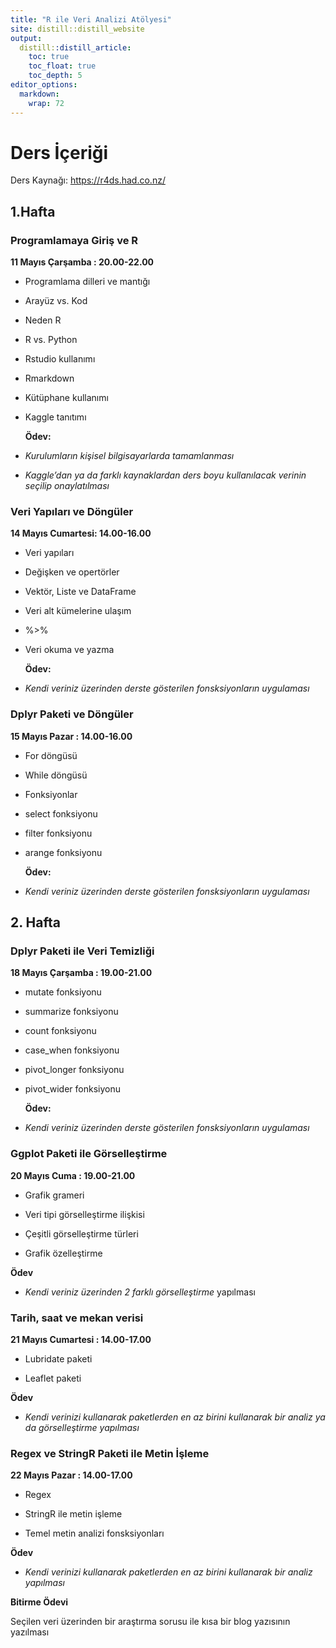 ```yaml
---
title: "R ile Veri Analizi Atölyesi"
site: distill::distill_website
output:
  distill::distill_article:
    toc: true
    toc_float: true
    toc_depth: 5
editor_options: 
  markdown: 
    wrap: 72
---
```


# Ders İçeriği

Ders Kaynağı: <https://r4ds.had.co.nz/>

## 1.Hafta

### Programlamaya Giriş ve R

**11 Mayıs Çarşamba : 20.00-22.00**

-   Programlama dilleri ve mantığı

-   Arayüz vs. Kod

-   Neden R

-   R vs. Python

-   Rstudio kullanımı

-   Rmarkdown

-   Kütüphane kullanımı

-   Kaggle tanıtımı

    **Ödev:**

-   *Kurulumların kişisel bilgisayarlarda tamamlanması*

-   *Kaggle'dan ya da farklı kaynaklardan ders boyu kullanılacak verinin
    seçilip onaylatılması*

### Veri Yapıları ve Döngüler

**14 Mayıs Cumartesi: 14.00-16.00**

-   Veri yapıları

-   Değişken ve opertörler

-   Vektör, Liste ve DataFrame

-   Veri alt kümelerine ulaşım

-   %\>%

-   Veri okuma ve yazma

    **Ödev:**

-   *Kendi veriniz üzerinden derste gösterilen fonsksiyonların
    uygulaması*

### Dplyr Paketi ve Döngüler

**15 Mayıs Pazar : 14.00-16.00**

-   For döngüsü

-   While döngüsü

-   Fonksiyonlar

-   select fonksiyonu

-   filter fonksiyonu

-   arange fonksiyonu

    **Ödev:**

-   *Kendi veriniz üzerinden derste gösterilen fonsksiyonların
    uygulaması*

## 2. Hafta

### Dplyr Paketi ile Veri Temizliği

**18 Mayıs Çarşamba : 19.00-21.00**

-   mutate fonksiyonu

-   summarize fonksiyonu

-   count fonksiyonu

-   case_when fonksiyonu

-   pivot_longer fonksiyonu

-   pivot_wider fonksiyonu

    **Ödev:**

-   *Kendi veriniz üzerinden derste gösterilen fonsksiyonların
    uygulaması*

### Ggplot Paketi ile Görselleştirme

**20 Mayıs Cuma : 19.00-21.00**

-   Grafik grameri

-   Veri tipi görselleştirme ilişkisi

-   Çeşitli görselleştirme türleri

-   Grafik özelleştirme

**Ödev**

-   *Kendi veriniz üzerinden 2 farklı görselleştirme* yapılması

### Tarih, saat ve mekan verisi

**21 Mayıs Cumartesi : 14.00-17.00**

-   Lubridate paketi

-   Leaflet paketi

**Ödev**

-   *Kendi verinizi kullanarak paketlerden en az birini kullanarak bir
    analiz ya da görselleştirme yapılması*

### Regex ve StringR Paketi ile Metin İşleme

**22 Mayıs Pazar : 14.00-17.00**

-   Regex

-   StringR ile metin işleme

-   Temel metin analizi fonsksiyonları

**Ödev**

-   *Kendi verinizi kullanarak paketlerden en az birini kullanarak bir
    analiz yapılması*

**Bitirme Ödevi**

Seçilen veri üzerinden bir araştırma sorusu ile kısa bir blog yazısının
yazılması
